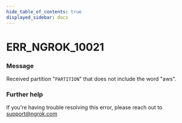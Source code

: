 ```yaml
---
hide_table_of_contents: true
displayed_sidebar: docs
---
```



# ERR_NGROK_10021

### Message

Received partition "`PARTITION`" that does not include the word "aws".

### Further help

If you're having trouble resolving this error, please reach out to [support@ngrok.com](mailto:support@ngrok.com?subject=Help%20with%20ERR_NGROK_10021)

<ErrorDetails error="err_ngrok_10021" />
